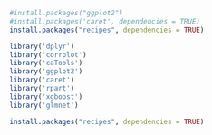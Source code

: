 

```r
#install.packages("ggplot2")
#install.packages('caret', dependencies = TRUE)
install.packages("recipes", dependencies = TRUE)
```


```r
library('dplyr')
library('corrplot')
library('caTools')
library('ggplot2')
library('caret')
library('rpart')
library('xgboost')
library('glmnet')
```

```r
install.packages("recipes", dependencies = TRUE)
```

